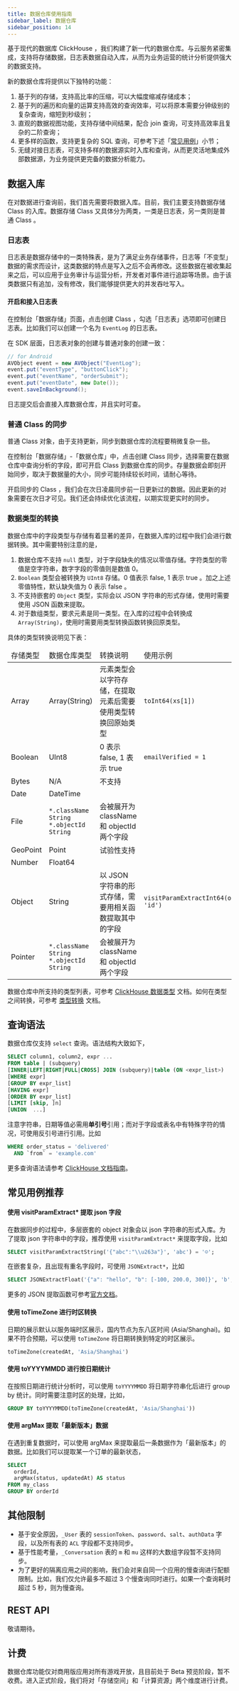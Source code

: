 ```yaml
---
title: 数据仓库使用指南
sidebar_label: 数据仓库
sidebar_position: 14
---
```



基于现代的数据库 ClickHouse ，我们构建了新一代的数据仓库。与云服务紧密集成，支持将存储数据，日志表数据自动入库，从而为业务运营的统计分析提供强大的数据支持。

新的数据仓库将提供以下独特的功能：

1. 基于列的存储，支持高比率的压缩，可以大幅度缩减存储成本；
1. 基于列的遍历和向量的运算支持高效的查询效率，可以将原本需要分钟级别的复杂查询，缩短到秒级别；
1. 直观的数据视图功能，支持存储中间结果，配合 join 查询，可支持高效率且复杂的二阶查询；
1. 更多样的函数，支持更复杂的 SQL 查询，可参考下述「[常见用例](#常见用例推荐)」小节；
1. 无缝对接日志表，可支持多样的数据源实时入库和查询，从而更灵活地集成外部数据源，为业务提供更完备的数据分析能力。

## 数据入库

在对数据进行查询前，我们首先需要将数据入库。目前，我们主要支持数据存储 Class 的入库。数据存储 Class 又具体分为两类，一类是日志表，另一类则是普通 Class 。

### 日志表

日志表是数据存储中的一类特殊表，是为了满足业务存储事件，日志等「不变型」数据的需求而设计，这类数据的特点是写入之后不会再修改。这些数据在被收集起来之后，可以应用于业务审计与运营分析，开发者对事件进行追踪等场景。由于该类数据只有追加，没有修改，我们能够提供更大的并发吞吐写入。

#### 开启和接入日志表

在控制台「数据存储」页面，点击创建 Class ，勾选「日志表」选项即可创建日志表。比如我们可以创建一个名为 `EventLog` 的日志表。

在 SDK 层面，日志表对象的创建与普通对象的创建一致：

```java
// for Android
AVObject event = new AVObject("EventLog");
event.put("eventType", "buttonClick");
event.put("eventName", "orderSubmit");
event.put("eventDate", new Date());
event.saveInBackground();
```

日志提交后会直接入库数据仓库，并且实时可查。

### 普通 Class 的同步

普通 Class 对象，由于支持更新，同步到数据仓库的流程要稍微复杂一些。

在控制台「数据存储」-「数据仓库」中，点击创建 Class 同步，选择需要在数据仓库中查询分析的字段，即可开启 Class 到数据仓库的同步。存量数据会即刻开始同步，取决于数据量的大小，同步可能持续较长时间，请耐心等待。

开启同步的 Class ，我们会在次日凌晨同步前一日更新过的数据。因此更新的对象需要在次日才可见。我们还会持续优化该流程，以期实现更实时的同步。

### 数据类型的转换
 
数据仓库中的字段类型与存储有着显著的差异，在数据入库的过程中我们会进行数据转换。其中需要特别注意的是，

1. 数据仓库不支持 `null` 类型，对于字段缺失的情况以零值存储。字符类型的零值是空字符串，数字字段的零值则是数值 0。
1. `Boolean` 类型会被转换为 `UInt8` 存储。0 值表示 false, 1 表示 true 。加之上述零值特性，默认缺失值为 0 表示 false 。
1. 不支持嵌套的 `Object` 类型，实际会以 JSON 字符串的形式存储，使用时需要使用 JSON 函数来提取。
1. 对于数组类型，要求元素是同一类型。在入库的过程中会转换成 `Array(String)`，使用时需要用类型转换函数转换回原类型。 

具体的类型转换说明见下表：

<table>
  <thead>
    <tr>
      <td>存储类型</td>
      <td>数据仓库类型</td>
      <td>转换说明</td>
      <td>使用示例</td>
    </tr>
  </thead>
  <tbody>
    <tr>
      <td>Array</td>
      <td>Array(String)</td>
      <td>元素类型会以字符存储，在提取元素后需要使用类型转换回原始类型</td>
      <td><code>toInt64(xs[1])</code></td>
    </tr>
    <tr>
      <td>Boolean</td>
      <td>UInt8</td>
      <td>0 表示 false, 1 表示 true</td>
      <td><code>emailVerified = 1</code></td>
    </tr>
    <tr>
      <td>Bytes</td>
      <td>N/A</td>
      <td>不支持</td>
      <td></td>
    </tr>
    <tr>
      <td>Date</td>
      <td>DateTime</td>
      <td></td>
      <td></td>
    </tr>
    <tr>
      <td>File</td>
      <td>
            <code>*.className String</code><br/>
            <code>*.objectId  String</code>
      </td>
      <td>会被展开为 className 和 objectId 两个字段</td>
      <td></td>
    </tr>
    <tr>
      <td>GeoPoint</td>
      <td>Point</td>
      <td>试验性支持</td>
      <td></td>
    </tr>
    <tr>
      <td>Number</td>
      <td>Float64</td>
      <td></td>
      <td></td>
    </tr>
    <tr>
      <td>Object</td>
      <td>String</td>
      <td>以 JSON 字符串的形式存储，需要用相关函数提取其中的字段</td>
      <td><code>visitParamExtractInt64(object, 'id')</code></td>
    </tr>
    <tr>
      <td>Pointer</td>
      <td>
            <code>*.className String</code> <br/>
            <code>*.objectId  String</code>
      </td>
      <td>会被展开为 className 和 objectId 两个字段</td>
      <td></td>
    </tr>
  </tbody>
</table>

数据仓库中所支持的类型列表，可参考 [ClickHouse 数据类型](https://clickhouse.com/docs/en/sql-reference/data-types/) 文档。如何在类型之间转换，可参考 [类型转换](https://clickhouse.com/docs/en/sql-reference/functions/type-conversion-functions/) 文档。

## 查询语法

数据仓库仅支持 `select` 查询。语法结构大致如下，

```sql
SELECT column1, column2, expr ...
FROM table | (subquery)
[INNER|LEFT|RIGHT|FULL|CROSS] JOIN (subquery)|table (ON <expr_list>)
[WHERE expr]
[GROUP BY expr_list]
[HAVING expr]
[ORDER BY expr_list]
[LIMIT [skip, ]n]
[UNION  ...]
```

注意字符串，日期等值必需用**单引号**引用；而对于字段或表名中有特殊字符的情况，可使用反引号进行引用。比如

```sql
WHERE order_status = 'delivered' 
  AND `from` = 'example.com'
```

更多查询语法请参考 [ClickHouse 文档指南](https://clickhouse.com/docs/en/sql-reference/statements/select/)。

## 常见用例推荐

#### 使用 visitParamExtract* 提取 json 字段

在数据同步的过程中，多层嵌套的 object 对象会以 json 字符串的形式入库。为了提取 json 字符串中的字段，推荐使用 `visitParamExtract*` 来提取字段，比如

```sql
SELECT visitParamExtractString('{"abc":"\\u263a"}', 'abc') = '☺';
```

在嵌套复杂，且出现有重名字段时，可使用 `JSONExtract*`，比如

```sql
SELECT JSONExtractFloat('{"a": "hello", "b": [-100, 200.0, 300]}', 'b', 2) = 200.0
```

更多的 JSON 提取函数可参考[官方文档](https://clickhouse.com/docs/en/sql-reference/functions/json-functions/#visitparamextractuintparams-name)。

#### 使用 toTimeZone 进行时区转换

日期的展示默认以服务端时区展示，国内节点为东八区时间 (Asia/Shanghai)。如果不符合预期，可以使用 `toTimeZone` 将日期转换到特定的时区展示。 

```sql
toTimeZone(createdAt, 'Asia/Shanghai')
```

#### 使用 toYYYYMMDD 进行按日期统计

在按照日期进行统计分析时，可以使用 `toYYYYMMDD` 将日期字符串化后进行 group by 统计。同时需要注意时区的处理，比如，

```sql
GROUP BY toYYYYMMDD(toTimeZone(createdAt, 'Asia/Shanghai'))
```

#### 使用 argMax 提取「最新版本」数据

在遇到重复数据时，可以使用 argMax 来提取最后一条数据作为「最新版本」的数据。比如我们可以提取某一个订单的最新状态，

```sql
SELECT
  orderId,
  argMax(status, updatedAt) AS status
FROM my_class
GROUP BY orderId
```


## 其他限制

* 基于安全原因，`_User` 表的 `sessionToken`、`password`、`salt`、`authData` 字段，以及所有表的 `ACL` 字段都不支持同步。
* 基于性能考量，`_Conversation` 表的 `m` 和 `mu` 这样的大数组字段暂不支持同步。
* 为了更好的隔离应用之间的影响，我们会对来自同一个应用的慢查询进行配额限制。比如，我们仅允许最多不超过 3 个慢查询同时进行。如果一个查询耗时超过 5 秒，则为慢查询。

## REST API

敬请期待。

## 计费

数据仓库功能<Conditional brand="leancloud">仅对商用版应用</Conditional><Conditional brand="tds">对所有游戏</Conditional>开放，且目前处于 Beta 预览阶段，暂不收费。进入正式阶段，我们将对「存储空间」和「计算资源」两个维度进行计费。
